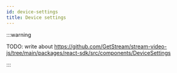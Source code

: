 ```yaml
---
id: device-settings
title: Device settings
---
```


:::warning

TODO: write about https://github.com/GetStream/stream-video-js/tree/main/packages/react-sdk/src/components/DeviceSettings

:::
